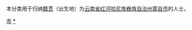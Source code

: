 {{Catnav|頁面分類|各種主題的頁面分類|依中国各省来作的分类|各地中国人|云南人|红河人}}
{{Catnav|頁面分類|人物|各國人物|中国人|各地中国人|云南人|红河人}}

本分类用于归纳[[籍贯|籍贯]]（出生地）为[[云南省|云南省]][[红河哈尼族彝族自治州|红河哈尼族彝族自治州]][[蒙自市|蒙自市]]的人士。

[[Category:红河人|市]]
[[Category:蒙自市|*]]